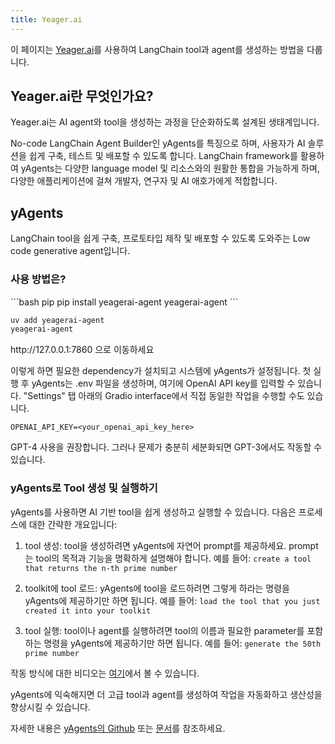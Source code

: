 ```yaml
---
title: Yeager.ai
---
```


이 페이지는 [Yeager.ai](https://yeager.ai)를 사용하여 LangChain tool과 agent를 생성하는 방법을 다룹니다.

## Yeager.ai란 무엇인가요?
Yeager.ai는 AI agent와 tool을 생성하는 과정을 단순화하도록 설계된 생태계입니다.

No-code LangChain Agent Builder인 yAgents를 특징으로 하며, 사용자가 AI 솔루션을 쉽게 구축, 테스트 및 배포할 수 있도록 합니다. LangChain framework를 활용하여 yAgents는 다양한 language model 및 리소스와의 원활한 통합을 가능하게 하며, 다양한 애플리케이션에 걸쳐 개발자, 연구자 및 AI 애호가에게 적합합니다.

## yAgents
LangChain tool을 쉽게 구축, 프로토타입 제작 및 배포할 수 있도록 도와주는 Low code generative agent입니다.

### 사용 방법은?
<CodeGroup>
```bash pip
pip install yeagerai-agent
yeagerai-agent
```

```bash uv
uv add yeagerai-agent
yeagerai-agent
```
</CodeGroup>
http://127.0.0.1:7860 으로 이동하세요

이렇게 하면 필요한 dependency가 설치되고 시스템에 yAgents가 설정됩니다. 첫 실행 후 yAgents는 .env 파일을 생성하며, 여기에 OpenAI API key를 입력할 수 있습니다. "Settings" 탭 아래의 Gradio interface에서 직접 동일한 작업을 수행할 수도 있습니다.

`OPENAI_API_KEY=<your_openai_api_key_here>`

GPT-4 사용을 권장합니다. 그러나 문제가 충분히 세분화되면 GPT-3에서도 작동할 수 있습니다.

### yAgents로 Tool 생성 및 실행하기
yAgents를 사용하면 AI 기반 tool을 쉽게 생성하고 실행할 수 있습니다. 다음은 프로세스에 대한 간략한 개요입니다:
1. tool 생성: tool을 생성하려면 yAgents에 자연어 prompt를 제공하세요. prompt는 tool의 목적과 기능을 명확하게 설명해야 합니다. 예를 들어:
`create a tool that returns the n-th prime number`

2. toolkit에 tool 로드: yAgents에 tool을 로드하려면 그렇게 하라는 명령을 yAgents에 제공하기만 하면 됩니다. 예를 들어:
`load the tool that you just created it into your toolkit`

3. tool 실행: tool이나 agent를 실행하려면 tool의 이름과 필요한 parameter를 포함하는 명령을 yAgents에 제공하기만 하면 됩니다. 예를 들어:
`generate the 50th prime number`

작동 방식에 대한 비디오는 [여기](https://www.youtube.com/watch?v=KA5hCM3RaWE)에서 볼 수 있습니다.

yAgents에 익숙해지면 더 고급 tool과 agent를 생성하여 작업을 자동화하고 생산성을 향상시킬 수 있습니다.

자세한 내용은 [yAgents의 Github](https://github.com/yeagerai/yeagerai-agent) 또는 [문서](https://yeagerai.gitbook.io/docs/general/welcome-to-yeager.ai)를 참조하세요.
